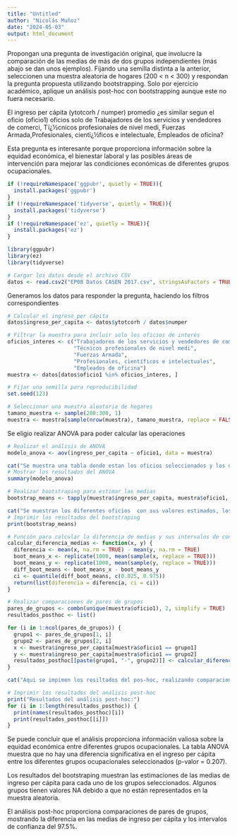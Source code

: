 ```yaml
---
title: "Untitled"
author: "Nicolás Muñoz"
date: "2024-05-03"
output: html_document
---
```


Propongan una pregunta de investigación original, que involucre la comparación de las medias de más de dos grupos independientes (más abajo se dan unos ejemplos). Fijando una semilla distinta a la anterior, seleccionen una muestra aleatoria de hogares (200 < n < 300) y respondan la pregunta propuesta utilizando bootstrapping. Solo por ejercicio académico, aplique un análisis post-hoc con bootstrapping aunque este no fuera necesario.

El ingreso per cápita (ytotcorh / numper) promedio ¿es similar segun el oficio (oficio1) oficios solo de Trabajadores de los servicios y vendedores de comerci, Tï¿½cnicos profesionales de nivel medi, Fuerzas Armada,Profesionales, cientï¿½ficos e intelectuale, Empleados de oficina?

Esta pregunta es interesante porque proporciona información sobre la equidad económica, el bienestar laboral y las posibles áreas de intervención para mejorar las condiciones económicas de diferentes grupos ocupacionales.

```r
if (!requireNamespace('ggpubr', quietly = TRUE)){
  install.packages('ggpubr')
}
if (!requireNamespace('tidyverse', quietly = TRUE)){
  install.packages('tidyverse')
}
if (!requireNamespace('ez', quietly = TRUE)){
  install.packages('ez')
}

library(ggpubr)
library(ez)
library(tidyverse)

# Cargar los datos desde el archivo CSV
datos <- read.csv2("EP08 Datos CASEN 2017.csv", stringsAsFactors = TRUE)
```


Generamos los datos para responder la pregunta, haciendo los filtros correspondientes 
```r
# Calcular el ingreso per cápita
datos$ingreso_per_capita <- datos$ytotcorh / datos$numper

# Filtrar la muestra para incluir solo los oficios de interés
oficios_interes <- c("Trabajadores de los servicios y vendedores de comerci", 
                     "Técnicos profesionales de nivel medi", 
                     "Fuerzas Armada", 
                     "Profesionales, científicos e intelectuales", 
                     "Empleados de oficina")
muestra <- datos[datos$oficio1 %in% oficios_interes, ]

# Fijar una semilla para reproducibilidad
set.seed(123)

# Seleccionar una muestra aleatoria de hogares
tamano_muestra <- sample(200:300, 1)
muestra <- muestra[sample(nrow(muestra), tamano_muestra, replace = FALSE), ]

```

Se eligio realizar ANOVA para poder calcular las operaciones
```r
# Realizar el análisis de ANOVA
modelo_anova <- aov(ingreso_per_capita ~ oficio1, data = muestra)

cat("Se muestra una tabla donde estan los oficios seleccionados y los datos reciduales de la muestra aleatoria, todo esto en ralacion a Df: Grados de libertad. Sum Sq: Suma de cuadrados. Mean Sq: Media de cuadrados. F value: Es la relación entre la variabilidad entre grupos. Pr(>F): Es la probabilidad de observar un valor F tan grande como el observado si la verdadera diferencia entre las medias es cero.\n ")
# Mostrar los resultados del ANOVA
summary(modelo_anova)
```


```r
# Realizar bootstraping para estimar las medias
bootstrap_means <- tapply(muestra$ingreso_per_capita, muestra$oficio1, function(x) mean(x, na.rm = TRUE))

cat("Se muestran los diferentes oficios  con sus valores estimados, los que presentan NA son porque no se toman en consideración en la pregunta propuesta.\n")
# Imprimir los resultados del bootstraping
print(bootstrap_means)
```


```r
# Función para calcular la diferencia de medias y sus intervalos de confianza
calcular_diferencia_medias <- function(x, y) {
  diferencia <- mean(x, na.rm = TRUE) - mean(y, na.rm = TRUE)
  boot_means_x <- replicate(1000, mean(sample(x, replace = TRUE)))
  boot_means_y <- replicate(1000, mean(sample(y, replace = TRUE)))
  diff_boot_means <- boot_means_x - boot_means_y
  ci <- quantile(diff_boot_means, c(0.025, 0.975))
  return(list(diferencia = diferencia, ci = ci))
}

# Realizar comparaciones de pares de grupos
pares_de_grupos <- combn(unique(muestra$oficio1), 2, simplify = TRUE)
resultados_posthoc <- list()

for (i in 1:ncol(pares_de_grupos)) {
  grupo1 <- pares_de_grupos[1, i]
  grupo2 <- pares_de_grupos[2, i]
  x <- muestra$ingreso_per_capita[muestra$oficio1 == grupo1]
  y <- muestra$ingreso_per_capita[muestra$oficio1 == grupo2]
  resultados_posthoc[[paste(grupo1, "-", grupo2)]] <- calcular_diferencia_medias(x, y)
}

cat("Aqui se impimen los resiltados del pos-hoc, realizando comparaciones para pares de grupos hasta pasar por todos los oficios deleccionados, mostrando, $diferencia: Esta es la diferencia en las medias entre los dos grupos, $ci: Estas son las estimaciones del intervalo de confianza del 97.5% para la diferencia de medias, es probable que la verdadera diferencia este entre el rango de los resultados de 2.55 y 97.5%.")

# Imprimir los resultados del análisis post-hoc
print("Resultados del análisis post-hoc:")
for (i in 1:length(resultados_posthoc)) {
  print(names(resultados_posthoc)[i])
  print(resultados_posthoc[[i]])
}

```
Se puede concluir que el análisis proporciona información valiosa sobre la equidad económica entre diferentes grupos ocupacionales. La tabla ANOVA muestra que no hay una diferencia significativa en el ingreso per cápita entre los diferentes grupos ocupacionales seleccionados (p-valor = 0.207).

Los resultados del bootstraping muestran las estimaciones de las medias de ingreso per cápita para cada uno de los grupos seleccionados. Algunos grupos tienen valores NA debido a que no están representados en la muestra aleatoria.

El análisis post-hoc proporciona comparaciones de pares de grupos, mostrando la diferencia en las medias de ingreso per cápita y los intervalos de confianza del 97.5%. 

